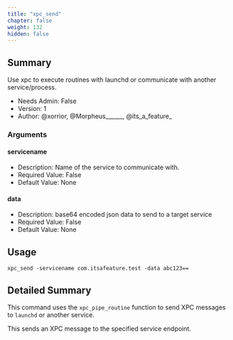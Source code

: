 ```yaml
---
title: "xpc_send"
chapter: false
weight: 132
hidden: false
---
```


## Summary
Use xpc to execute routines with launchd or communicate with another service/process.
  
- Needs Admin: False  
- Version: 1  
- Author: @xorrior, @Morpheus______, @its_a_feature_  

### Arguments

#### servicename

- Description: Name of the service to communicate with.
- Required Value: False  
- Default Value: None

#### data

- Description: base64 encoded json data to send to a target service  
- Required Value: False  
- Default Value: None  

## Usage

```
xpc_send -servicename com.itsafeature.test -data abc123==
```


## Detailed Summary

This command uses the `xpc_pipe_routine` function to send XPC messages to `launchd` or another service.

This sends an XPC message to the specified service endpoint.